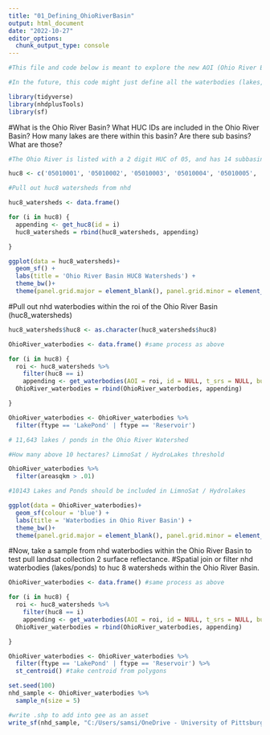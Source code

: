 ```yaml
---
title: "01_Defining_OhioRiverBasin"
output: html_document
date: "2022-10-27"
editor_options: 
  chunk_output_type: console
---
```


```r
#This file and code below is meant to explore the new AOI (Ohio River Basin) I will be working with and the data within it.

#In the future, this code might just define all the waterbodies (lakes, rivers) within nhd that are within my new aoi and want to be used as a FeatureCollection to pull surface reflectance from. 
```


```r
library(tidyverse)
library(nhdplusTools)
library(sf)
```


#What is the Ohio River Basin? What HUC IDs are included in the Ohio River Basin? How many lakes are there within this basin? Are there sub basins? What are those? 
```r

#The Ohio River is listed with a 2 digit HUC of 05, and has 14 subbasins -- HUC4s (0501 - 0514) -- each with a number of HUC8s:(these were pulled from https://water.usgs.gov/GIS/huc_name.html#Region05)

huc8 <- c('05010001', '05010002', '05010003', '05010004', '05010005', '05010006', '05010007', '05010008', '05010009', '05020001', '05020002', '05020003', '05020004', '05020005', '05020006', '05030101', '05030102', '05030103', '05030104', '05030105', '05030106', '05030201', '05030202', '05030203', '05030204', '05040001', '05040002', '05040003', '05040004', '05040005', '05040006', '05050001', '05050002', '05050003', '05050004', '05050005', '05050006', '05050007', '05050008', '05050009', '05060001', '05060002', '05060003', '05070101', '05070102', '05070201', '05070202' ,'05070203', '05070204', '05080001', '05080002', '05080003', '05090101', '05090102', '05090103', '05090104', '05090201', '05090202', '05090203', '05100101', '05100102', '05100201', '05100202', '05100203', '05100204', '05100205', '05110001', '05110002', '05110003', '05110004', '05110005', '05110006', '05120101', '05120102', '05120103', '05120104', '05120105', '05120106', '05120107', '05120108', '05120109', '05120110', '05120111', '05120112', '05120113', '05120114', '05120115', '05120201', '05120202', '05120203', '05120204', '05120205', '05120206', '05120207', '05120208', '05120209', '05130101', '05130102', '05130103', '05130104', '05130105', '05130106', '05130107', '05130108', '05130201', '05130202', '05130203', '05130204', '05130205','05130206 ', '05140101', '05140102', '05140103', '05140104', '05140201', '05140202', '05140203', '05140204', '05140205', '05140206') 

#Pull out huc8 watersheds from nhd

huc8_watersheds <- data.frame()

for (i in huc8) {
  appending <- get_huc8(id = i)
  huc8_watersheds = rbind(huc8_watersheds, appending)

}

ggplot(data = huc8_watersheds)+
  geom_sf() +
  labs(title = 'Ohio River Basin HUC8 Watersheds') +
  theme_bw()+
  theme(panel.grid.major = element_blank(), panel.grid.minor = element_blank())


```

#Pull out nhd waterbodies within the roi of the Ohio River Basin (huc8_watersheds)
```r

huc8_watersheds$huc8 <- as.character(huc8_watersheds$huc8)

OhioRiver_waterbodies <- data.frame() #same process as above

for (i in huc8) {
  roi <- huc8_watersheds %>%
    filter(huc8 == i)
    appending <- get_waterbodies(AOI = roi, id = NULL, t_srs = NULL, buffer = 0.5)
  OhioRiver_waterbodies = rbind(OhioRiver_waterbodies, appending)

}

OhioRiver_waterbodies <- OhioRiver_waterbodies %>%
  filter(ftype == 'LakePond' | ftype == 'Reservoir')

# 11,643 lakes / ponds in the Ohio River Watershed

#How many above 10 hectares? LimnoSat / HydroLakes threshold

OhioRiver_waterbodies %>%
  filter(areasqkm > .01)

#10143 Lakes and Ponds should be included in LimnoSat / Hydrolakes

ggplot(data = OhioRiver_waterbodies)+
  geom_sf(colour = 'blue') +
  labs(title = 'Waterbodies in Ohio River Basin') +
  theme_bw()+
  theme(panel.grid.major = element_blank(), panel.grid.minor = element_blank())
```

#Now, take a sample from nhd waterbodies within the Ohio River Basin to test pull landsat collection 2 surface reflectance. 
#Spatial join or filter nhd waterbodies (lakes/ponds) to huc 8 watersheds within the Ohio River Basin.
```r

OhioRiver_waterbodies <- data.frame() #same process as above

for (i in huc8) {
  roi <- huc8_watersheds %>%
    filter(huc8 == i)
    appending <- get_waterbodies(AOI = roi, id = NULL, t_srs = NULL, buffer = 0.5)
  OhioRiver_waterbodies = rbind(OhioRiver_waterbodies, appending)

}

OhioRiver_waterbodies <- OhioRiver_waterbodies %>%
  filter(ftype == 'LakePond' | ftype == 'Reservoir') %>%
  st_centroid() #take centroid from polygons

set.seed(100)
nhd_sample <- OhioRiver_waterbodies %>%
  sample_n(size = 5)

#write .shp to add into gee as an asset
write_sf(nhd_sample, "C:/Users/samsi/OneDrive - University of Pittsburgh/nhd_sample_lake_pull", driver = 'ESRI Shapefile')

```